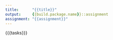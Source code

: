 ```yaml
---
title:      "{{title}}"
output:     {{build.package.name}}::assignment
assignment: "{{assignment}}"
---
```


{{{tasks}}}
